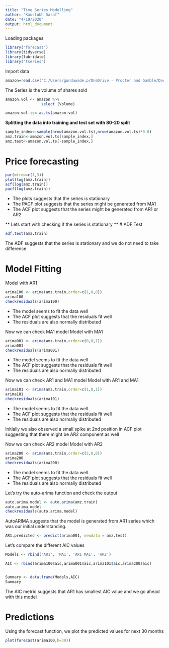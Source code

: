 ```yaml
---
title: "Time Series Modelling"
author: "Kaustubh Saraf"
date: "4/19/2020"
output: html_document
---
```

Loading packages
```r
library("forecast")
library(tidyverse)
library(lubridate)
library("tseries")
```

Import data
```r
amazon=read.csv("C:/Users/gundawade.p/OneDrive - Procter and Gamble/Documents/Spring 2020/Forecasting/Project/Time-Series/AMZN.csv")
```


The Series is the volume of shares sold
```r
amazon.vol <- amazon %>% 
                select (Volume)

amazon.vol.ts<-as.ts(amazon.vol)
```

**Splitting the data into training and test set with 80-20 split**
```r
sample_index<-sample(nrow(amazon.vol.ts),nrow(amazon.vol.ts)*0.8)
amz.train<-amazon.vol.ts[sample_index,]
amz.test<-amazon.vol.ts[-sample_index,]
```

# Price forecasting
```r
par(mfrow=c(1,3))
plot(log(amz.train))
acf(log(amz.train))
pacf(log(amz.train)) 
```

* The plots suggests that the series is stationary
* The PACF plot suggests that the series might be generated from MA1
* The ACF plot suggests that the series might be generated from AR1 or AR2

** Lets start with checking if the series is stationary **
# ADF Test

```r
adf.test(amz.train)
```
The ADF suggests that the series is stationary and we do not need to take difference

# Model Fitting
Model with AR1
```r
arima100 <- arima(amz.train,order=c(1,0,0))
arima100
checkresiduals(arima100)
```
* The model seems to fit the data well
* The ACF plot suggests that the residuals fit well
* The residuals are also normally distributed

Now we can check MA1 model
Model with MA1
```r
arima001 <- arima(amz.train,order=c(0,0,1))
arima001
checkresiduals(arima001)
```
* The model seems to fit the data well
* The ACF plot suggests that the residuals fit well
* The residuals are also normally distributed


Now we can check AR1 and MA1 model
Model with AR1 and MA1
```r
arima101 <- arima(amz.train,order=c(1,0,1))
arima101
checkresiduals(arima101)
```
* The model seems to fit the data well
* The ACF plot suggests that the residuals fit well
* The residuals are also normally distributed


Initially we also observed a small spike at 2nd position in ACF plot suggesting that there might be AR2 component as well

Now we can check AR2 model
Model with AR2
```r
arima200 <- arima(amz.train,order=c(2,0,0))
arima200
checkresiduals(arima200)
```
* The model seems to fit the data well
* The ACF plot suggests that the residuals fit well
* The residuals are also normally distributed


Let's try the auto-arima function and check the output
```r
auto.arima.model <- auto.arima(amz.train)
auto.arima.model
checkresiduals(auto.arima.model)
```

AutoARIMA suggests that the model is generated from AR1 series which was our initial understanding.

```r
AR1.predicted <- predict(arima001, newdata = amz.test)


```

Let's compare the different AIC values
```r
Models <- rbind('AR1', 'MA1', 'AR1 MA1', 'AR2')

AIC <- rbind(arima100$aic,arima001$aic,arima101$aic,arima200$aic)


Summary <- data.frame(Models,AIC)
Summary
```
The AIC metric suggests that AR1 has smallest AIC value and we go ahead with this model


# Predictions
Using the forecast function, we plot the predicted values for next 30 months
```r
plot(forecast(arima100,h=30))
```

